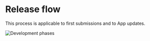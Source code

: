 
# Release flow

This process is applicable to first submissions and to App updates. 

<Zoom>
    <img
      alt="Development phases"
      src="/release-flow.png"
    />
</Zoom>
